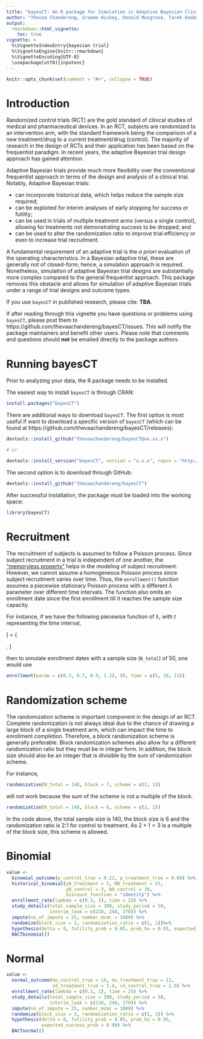 ```yaml
---
title: "bayesCT: An R package for Simulation in Adaptive Bayesian Clinical Trials"
author: "Thevaa Chandereng, Graeme Hickey, Donald Musgrove, Tarek Haddad, Timothy Hanson, Theodore Lystig"
output: 
  rmarkdown::html_vignette:
    toc: true
vignette: >
  %\VignetteIndexEntry{bayesian trial}
  %\VignetteEngine{knitr::rmarkdown}
  %\VignetteEncoding{UTF-8}
  \usepackage[utf8]{inputenc}
---
```



```r
knitr::opts_chunk$set(comment = "#>", collapse = TRUE)
```



# Introduction

Randomized control trials (RCT) are the gold standard of clinical studies of medical and pharmaceutical devices. In an RCT, subjects are randomized to an intervention arm, with the standard framework being the comparison of a new treatment/drug to a current treatment/drug (control). The majority of research in the design of RCTs and their application has been based on the frequentist paradigm. In recent years, the adaptive Bayesian trial design approach has gained attention.

Adaptive Bayesian trials provide much more flexibility over the conventional frequentist approach in terms of the design and analysis of a clinical trial. Notably, Adaptive Bayesian trials:

- can incorporate historical data, which helps reduce the sample size required;
- can be exploited for interim analyses of early stopping for success or futility;
- can be used in trials of multiple treatment arms (versus a single control), allowing for treatments not demonstrating success to be dropped; and
- can be used to alter the randomization ratio to improve trial efficiency or even to increase trial recruitment.

A fundamental requirement of an adaptive trial is the *a priori* evaluation of the operating characteristics. In a Bayesian adaptive trial, these are generally not of closed-form; hence, a simulation approach is required. Nonetheless, simulation of adaptive Bayesian trial designs are substantially more complex compared to the general frequentist approach. This package removes this obstacle and allows for simulation of adaptive Bayesian trials under a range of trial designs and outcome types.

If you use `bayesCT` in published research, please cite: **TBA**.

If after reading through this vignette you have questions or problems using `bayesCT`, please post them to https://github.com/thevaachandereng/bayesCT/issues. This will notify the package maintainers and benefit other users. Please note that comments and questions should **not** be emailed directly to the package authors.

# Running bayesCT

Prior to analyzing your data, the R package needs to be installed.

The easiest way to install `bayesCT` is through CRAN:

```r
install.packages("bayesCT")
```

There are additional ways to download `bayesCT`. The first option is most useful if want to download a specific version of `bayesCT` (which can be found at https://github.com/thevaachandereng/bayesCT/releases):

```r
devtools::install_github("thevaachandereng/bayesCT@vx.xx.x")

# or 

devtools::install_version("bayesCT", version = "x.x.x", repos = "http://cran.us.r-project.org")
```

The second option is to download through GitHub:

```r
devtools::install_github("thevaachandereng/bayesCT")
```

After successful installation, the package must be loaded into the working space:

```r
library(bayesCT)
```


# Recruitment

The recruitment of subjects is assumed to follow a Poisson process. Since subject recruitment in a trial is independent of one another, the ["memoryless property"](https://en.wikipedia.org/wiki/Memorylessness) helps in the modeling of subject recruitment. However, we cannot assume a homogeneous Poisson process since subject recruitment varies over time. Thus, the `enrollment()` function assumes a piecewise stationary Poisson process with a different $\lambda$ parameter over different time intervals. The function also omits an enrollment date since the first enrollment till it reaches the sample size capacity. 

For instance, if we have the following piecewise function of $\lambda$, with $t$ representing the time interval,  

\[  \lambda = \left\{
\begin{array}{ll}
      0.3 & t \in [0, 5) \\
      0.7 & t \in [5, 10) \\
      0.9 & t \in [10, 15) \\
      1.2 & t \in [15, \infty) \\
\end{array} 
\right. \]

then to simulate enrollment dates with a sample size (`N_total`) of 50, one would use

```r
enrollment(param = c(0.3, 0.7, 0.9, 1.2), 50, time = c(5, 10, 15))
```


# Randomization scheme

The randomization scheme is important component in the design of an RCT. Complete randomization is not always ideal due to the chance of drawing a large block of a single treatment arm, which can impact the time to enrollment completion. Therefore, a block randomization scheme is generally preferable. Block randomization schemes also allow for a different randomization ratio but they must be in integer form. In addition, the block size should also be an integer that is divisible by the sum of randomization scheme. 

For instance,

```r
randomization(N_total = 140, block = 7, scheme = c(2, 1))
```

will not work because the sum of the scheme is not a multiple of the block. 

```r
randomization(N_total = 140, block = 6, scheme = c(2, 1))
```

In the code above, the total sample size is 140, the block size is 6 and the randomization ratio is 2:1 for control to treatment. As $2+1 = 3$ is a multiple of the block size, this scheme is allowed.


# Binomial

```r
value <- 
  binomial_outcome(p_control_true = 0.12, p_treatment_true = 0.08) %>%
  historical_binomial(y0_treatment = 5, N0_treatment = 55, 
                      y0_control = 3, N0_control = 39, 
                      discount_function = "identity") %>%
  enrollment_rate(lambda = c(0.3, 1), time = 25) %>%
  study_details(total_sample_size = 300, study_period = 50, 
                interim_look = c(210, 240, 270)) %>%
  impute(no_of_impute = 25, number_mcmc = 1000) %>% 
  randomize(block_size = 2, randomization_ratio = c(1, 1))%>%
  hypothesis(delta = 0, futility_prob = 0.05, prob_ha = 0.95, expected_success_prob = 0.90) %>%
  BACTbinomial()
```


# Normal

```r
value <- 
  normal_outcome(mu_control_true = 16, mu_treatment_true = 12, 
                 sd_treatment_true = 1.4, sd_control_true = 1.9) %>%
  enrollment_rate(lambda = c(0.3, 1), time = 25) %>%
  study_details(total_sample_size = 300, study_period = 50, 
                interim_look = c(210, 240, 270)) %>%
  impute(no_of_impute = 25, number_mcmc = 1000) %>%
  randomize(block_size = 2, randomization_ratio = c(1, 1)) %>%
  hypothesis(delta = 0, futility_prob = 0.05, prob_ha = 0.95, 
             expected_success_prob = 0.90) %>%
  BACTnormal()
```






